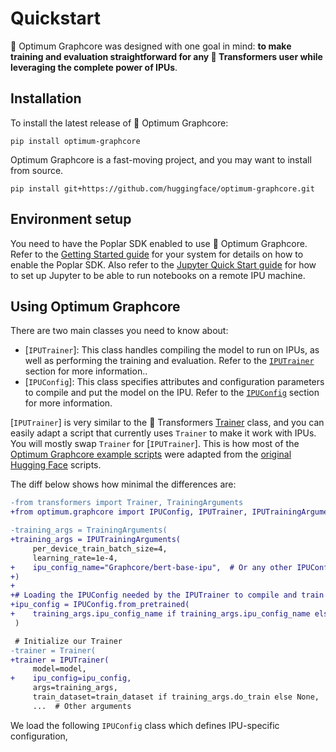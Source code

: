 <!---
Copyright 2022 The HuggingFace Team. All rights reserved.

Licensed under the Apache License, Version 2.0 (the "License");
you may not use this file except in compliance with the License.
You may obtain a copy of the License at

    http://www.apache.org/licenses/LICENSE-2.0

Unless required by applicable law or agreed to in writing, software
distributed under the License is distributed on an "AS IS" BASIS,
WITHOUT WARRANTIES OR CONDITIONS OF ANY KIND, either express or implied.
See the License for the specific language governing permissions and
limitations under the License.
-->


# Quickstart

🤗 Optimum Graphcore was designed with one goal in mind: **to make training and evaluation straightforward for any 🤗 Transformers user while leveraging the complete power of IPUs**.

## Installation

To install the latest release of 🤗 Optimum Graphcore:

```
pip install optimum-graphcore
```

Optimum Graphcore is a fast-moving project, and you may want to install from source.

```
pip install git+https://github.com/huggingface/optimum-graphcore.git
```

## Environment setup

You need to have the Poplar SDK enabled to use 🤗 Optimum Graphcore. Refer to the [Getting Started guide](https://docs.graphcore.ai/en/latest/getting-started.html#getting-started) for your system for details on how to enable the Poplar SDK. Also refer to the [Jupyter Quick Start guide](https://docs.graphcore.ai/projects/jupyter-notebook-quick-start/en/latest/index.html) for how to set up Jupyter to be able to run notebooks on a remote IPU machine.


## Using Optimum Graphcore

There are two main classes you need to know about:

- [`IPUTrainer`]: This class handles compiling the model to run on IPUs, as well as performing the training and evaluation. Refer to the [`IPUTrainer`](trainer) section for more information..
- [`IPUConfig`]: This class specifies attributes and configuration parameters to compile and put the model on the IPU. Refer to the [`IPUConfig`](ipu_config) section for more information.


[`IPUTrainer`] is very similar to the 🤗 Transformers [Trainer](https://huggingface.co/docs/transformers/main_classes/trainer) class, and you can easily adapt a script that currently uses `Trainer` to make it work with IPUs. You will mostly swap `Trainer` for [`IPUTrainer`]. This is how most of the [Optimum Graphcore example scripts](https://github.com/huggingface/optimum-graphcore/tree/main/examples) were adapted from the [original Hugging Face](https://github.com/huggingface/transformers/tree/master/examples/pytorch) scripts.

The diff below shows how minimal the differences are:

```diff
-from transformers import Trainer, TrainingArguments
+from optimum.graphcore import IPUConfig, IPUTrainer, IPUTrainingArguments

-training_args = TrainingArguments(
+training_args = IPUTrainingArguments(
     per_device_train_batch_size=4,
     learning_rate=1e-4,
+    ipu_config_name="Graphcore/bert-base-ipu",  # Or any other IPUConfig on the Hub or stored locally
+)
+
+# Loading the IPUConfig needed by the IPUTrainer to compile and train the model on IPUs
+ipu_config = IPUConfig.from_pretrained(
+    training_args.ipu_config_name if training_args.ipu_config_name else model_args.model_name_or_path,
 )

 # Initialize our Trainer
-trainer = Trainer(
+trainer = IPUTrainer(
     model=model,
+    ipu_config=ipu_config,
     args=training_args,
     train_dataset=train_dataset if training_args.do_train else None,
     ...  # Other arguments
```

We load the following `IPUConfig` class which defines IPU-specific configuration,